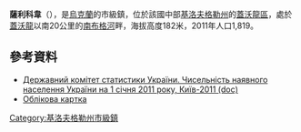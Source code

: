{{No footnotes|time=2015-09-16T15:21:41+00:00}}
{{coord|48|15|44|N|29|58|57|E|scale:30000_region:UA|display=title}}

'''薩利科韋'''（{{lang-uk|Салькове}}），是[[烏克蘭|烏克蘭]]的市級鎮，位於該國中部[[基洛夫格勒州|基洛夫格勒州]]的[[蓋沃龍區|蓋沃龍區]]，處於[[蓋沃龍|蓋沃龍]]以南20公里的[[南布格河|南布格河]]畔，海拔高度182米，2011年人口1,819。

==參考資料==
*[https://web.archive.org/web/20121010205321/http://stat6.stat.lviv.ua/PXWEB2007/ukr/publ/2011/chnas.zip Державний комітет статистики України. Чисельність наявного населення України на 1 січня 2011 року, Київ-2011 (doc)]
* [https://web.archive.org/web/20110521215759/http://gska2.rada.gov.ua/ Облікова картка]

{{DEFAULTSORT:Салькове}}
[[Category:基洛夫格勒州市級鎮|Category:基洛夫格勒州市級鎮]]


{{Kirovohrad-geo-stub}}